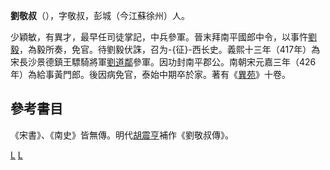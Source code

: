 '''劉敬叔'''（{{bd|?||?||}}），字敬叔，彭城（今江蘇徐州）人。

少穎敏，有異才，最早任司徒掌記，中兵參軍。晉末拜南平國郎中令，以事忤[[刘毅_(东晋)|劉毅]]，為毅所奏，免官。待劉毅伏誅，召为-{征}-西长史。義熙十三年（417年）為宋長沙景德鎮王驃騎將軍[[劉道鄰|劉道鄰]]參軍。因功封南平郡公。南朝宋元嘉三年（426年）為給事黃門郎。後因病免官，泰始中期卒於家。著有《[[異苑|異苑]]》十卷。

==參考書目==
《宋書》、《南史》皆無傳。明代[[胡震亨|胡震亨]]補作《劉敬叔傳》。

[[Category:晉朝政治人物|L]]
[[Category:刘宋政治人物|L]]